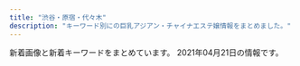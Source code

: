 ```yaml
---
title: "渋谷・原宿・代々木"
description: "キーワード別にの巨乳アジアン・チャイナエステ嬢情報をまとめました。"
---
```


新着画像と新着キーワードをまとめています。
2021年04月21日の情報です。

<DmmAffiliateIns />
<KeywordTable
  shops={
    [
    {
        "url": "http://kokoronosato.tyo.cm/",
        "keywords": {
            "D": 23,
            "C": 16,
            "85": 4,
            "87": 7,
            "83": 4,
            "86": 12
        },
        "station": "JR\u6e0b\u8c37\u99c5\u6771\u53e3",
        "img_links": [
            "http://kokoronosato.tyo.cm/images/themes/pink/no1.png",
            "http://kokoronosato.tyo.cm/images/themes/pink/s_newface.png",
            "http://kokoronosato.tyo.cm/photos/sites/15/2020/08/2020082205444661.jpg",
            "http://kokoronosato.tyo.cm/images/themes/pink/s_pickup.png",
            "http://kokoronosato.tyo.cm/images/themes/pink/s_news.png",
            "http://kokoronosato.tyo.cm/images/themes/pink/line.png",
            "http://kokoronosato.tyo.cm/images/themes/pink/mobile.jpg",
            "http://kokoronosato.tyo.cm/link/e0016.jpg",
            "http://kokoronosato.tyo.cm/link/walker88.jpg",
            "http://kokoronosato.tyo.cm/photos/sites/15/2020/08/2020082203150030.jpg",
            "http://kokoronosato.tyo.cm/photos/sites/15/2020/08/2020082203135850.jpg",
            "http://kokoronosato.tyo.cm/photos/sites/15/2019/07/2019072809465934.jpg",
            "http://kokoronosato.tyo.cm/images/themes/pink/s_staff.png",
            "http://kokoronosato.tyo.cm/images/room2.jpg",
            "http://kokoronosato.tyo.cm/images/room3.jpg",
            "http://kokoronosato.tyo.cm/images/themes/pink/no2.png",
            "http://kokoronosato.tyo.cm/images/themes/pink/s_link.png",
            "http://kokoronosato.tyo.cm/link/massage-de_88_31.jpg",
            "http://kokoronosato.tyo.cm/images/themes/pink/r3.jpg",
            "http://kokoronosato.tyo.cm/photos/sites/15/2019/07/2019072809450776.jpg",
            "http://kokoronosato.tyo.cm/photos/sites/15/2019/07/2019072809445954.jpg",
            "http://kokoronosato.tyo.cm/photos/sites/15/2020/08/2020082205443766.jpg",
            "http://kokoronosato.tyo.cm/images/themes/pink/s_ranking.png",
            "http://kokoronosato.tyo.cm/link/esthelove88-31.jpg",
            "http://kokoronosato.tyo.cm/photos/sites/15/2020/08/2020082205444313.jpg",
            "http://kokoronosato.tyo.cm/images/room4.jpg",
            "http://menlog.net/link/menlog8831.jpg",
            "http://kokoronosato.tyo.cm/images/room1.jpg",
            "http://kokoronosato.tyo.cm/photos/sites/15/2019/07/2019072809470568.jpg",
            "http://kokoronosato.tyo.cm/link/88x31b.jpg",
            "http://kokoronosato.tyo.cm/link/8831.jpg"
        ],
        "name": "\u68ee\u306e\u9999"
    },
    {
        "url": "http://www.kaede-es.club/",
        "img_links": [
            "http://www.kaede-es.club/images/staff/2/hana.jpg",
            "http://www.kaede-es.club/images/nav/nav-sys.jpg",
            "http://www.kaede-es.club/images/shop/DSC_0086-300x199.jpg",
            "http://www.kaede-es.club/images/staff/2/7.jpg",
            "http://www.kaede-es.club/psd/off32.jpg",
            "http://www.kaede-es.club/images/staff/2/riri.jpg",
            "http://www.kaede-es.club/images/shop/DSC_0998-199x300.jpg",
            "http://www.kaede-es.club/images/staff/4/sati.jpg",
            "http://www.kaede-es.club/psd/off2-1.jpg",
            "http://www.kaede-es.club/images/index-tiba_09.jpg",
            "http://www.kaede-es.club/images/index-tiba_10.jpg",
            "http://www.kaede-es.club/images/staff/neinei2.jpg",
            "http://www.kaede-es.club/images/index-tiba_04.jpg",
            "http://www.kaede-es.club/images/staff/6.jpg",
            "http://www.kaede-es.club/images/staff/mimi.jpg",
            "http://www.kaede-es.club/images/nav/nav-job.jpg",
            "http://www.kaede-es.club/css/2.jpeg",
            "http://www.kaede-es.club/images/nav/nav-staff.jpg",
            "http://www.kaede-es.club/images/staff/2/momo.jpg",
            "http://www.kaede-es.club/images/staff/4/yuyu2.jpg",
            "http://www.kaede-es.club/images/t-off-ico.jpg",
            "http://www.kaede-es.club/images/shop/DSC_0087-221x300.jpg",
            "http://www.kaede-es.club/images/index-tiba_13.jpg",
            "http://www.kaede-es.club/images/index-tiba_02.jpg",
            "http://www.kaede-es.club/images/staff/miki.jpg"
        ],
        "keywords": {},
        "station": "JR\u4ee3\u3005\u6728\u99c5",
        "name": "\u6953"
    },
    {
        "name": "\u9ec4\u91d1\u6d77\u5cb8",
        "station": "JR\u6e0b\u8c37\u99c5\u30cf\u30c1\u516c\u53e3",
        "keywords": {
            "D": 16,
            "84": 57,
            "86": 14,
            "C": 60,
            "87": 14,
            "E": 7
        },
        "img_links": [
            "http://www.ogon.work/staff/ai2.jpg",
            "http://www.ogon.work/staff/ayumi2.jpg",
            "http://www.ogon.work/staff/yuki1.jpg",
            "http://www.ogon.work/staff/aya1.jpg",
            "http://www.ogon.work/img/icon/new.jpg",
            "http://www.ogon.work/staff/aya2.jpg",
            "http://www.ogon.work/staff/aya3.jpg",
            "http://www.ogon.work/staff/momo1.jpg",
            "http://www.ogon.work/img/bana03.jpg",
            "http://www.ogon.work/img/bana02.jpg",
            "http://www.ogon.work/staff/ayumi1.jpg",
            "http://www.ogon.work/staff/ai3.jpg",
            "http://www.ogon.work/img/s/s_qa.png",
            "http://www.ogon.work/img/interior.jpg",
            "http://www.ogon.work/img/contentsbottom.png",
            "http://www.ogon.work/staff/yuki2.jpg",
            "http://www.ogon.work/staff/ai1.jpg",
            "http://www.ogon.work/staff/hana1.jpg",
            "http://www.ogon.work/staff/ayumi3.jpg"
        ],
        "url": "http://www.ogon.work/"
    },
    {
        "keywords": {},
        "url": "http://angel.est.cm/",
        "name": "Angel",
        "station": "JR\u6e0b\u8c37\u99c5\u5bae\u76ca\u5742\u53e3",
        "img_links": []
    },
    {
        "url": "http://www.aixin.co.jp/",
        "keywords": {},
        "station": "JR\u6e0b\u8c37\u99c5",
        "img_links": [
            "http://www.aixin.co.jp/images/staff/rushi/rushi.jpg",
            "http://www.aixin.co.jp/images/costume/1.png",
            "http://www.aixin.co.jp/images/staff/mimi2/mimi2.png",
            "http://www.aixin.co.jp/images/staff/ruru2/ruru2.jpg",
            "http://www.aixin.co.jp/images/costume/6.png",
            "http://www.aixin.co.jp/images/map/google.png",
            "http://www.aixin.co.jp/images/staff/yui2/yui2.png",
            "http://www.aixin.co.jp/images/staff/mika2/mika2.png",
            "http://www.aixin.co.jp/images/staff/koko/koko.png",
            "http://www.aixin.co.jp/images/staff/miki/miki.jpg",
            "http://www.aixin.co.jp/images/price/hirou.jpg",
            "http://www.aixin.co.jp/images/staff/aki/aki.png",
            "http://www.aixin.co.jp/images/staff/mirai/mirai.png",
            "http://www.aixin.co.jp/images/price/long.jpg",
            "http://www.aixin.co.jp/images/staff/eri/eri.png",
            "http://www.aixin.co.jp/images/staff/chiemi/chiemi.jpg",
            "http://www.aixin.co.jp/images/staff/mika2/1.png",
            "http://www.aixin.co.jp/images/staff/mika2/2.png",
            "http://www.aixin.co.jp/images/staff/ayaka/1.jpg",
            "http://www.aixin.co.jp/images/staff/yuzu/2.jpg",
            "http://www.aixin.co.jp/images/top_pic/top2.jpg",
            "http://www.aixin.co.jp/images/price/tokusen.jpg",
            "http://www.aixin.co.jp/images/staff/rara/rara.png",
            "http://www.aixin.co.jp/images/costume/7.png",
            "http://www.aixin.co.jp/images/costume/4.png",
            "http://www.aixin.co.jp/images/staff/miya/miya.jpg",
            "http://www.aixin.co.jp/images/costume/3.png",
            "http://www.aixin.co.jp/images/staff/ruri2/ruri2.png",
            "http://www.aixin.co.jp/images/staff/miya/1.jpg",
            "http://www.aixin.co.jp/images/staff/haruka2/haruka2.png",
            "http://www.aixin.co.jp/images/staff/miki/2.jpg",
            "http://www.aixin.co.jp/images/staff/akane/akane.png",
            "http://www.aixin.co.jp/images/staff/ruru2/2.jpg",
            "http://www.aixin.co.jp/images/staff/yuzu/yuzu.jpg",
            "http://www.aixin.co.jp/images/staff/ayaka/ayaka.jpg",
            "http://www.aixin.co.jp/images/top/top.jpg",
            "http://www.aixin.co.jp/images/staff/ran/ran.png",
            "http://www.aixin.co.jp/images/staff/miharu/miharu.png",
            "http://www.aixin.co.jp/images/wanted/wanted.png",
            "http://www.aixin.co.jp/images/price/aroma.jpg",
            "http://www.aixin.co.jp/images/costume/2.png",
            "http://www.aixin.co.jp/images/staff/rushi/1.jpg"
        ],
        "name": "\u30a2\u30a4\u30b7\u30f3"
    },
    {
        "station": "JR\u6e0b\u8c37\u99c5\u30cf\u30c1\u516c\u53e3",
        "name": "Honey",
        "url": "http://www.sarara-es.xyz",
        "keywords": {
            "C": 3,
            "87": 1,
            "86": 2,
            "D": 3,
            "85": 3
        },
        "img_links": [
            "http://www.sarara-es.xyz/files/005.jpg",
            "http://www.sarara-es.xyz/images/pick.png",
            "http://www.sarara-es.xyz/images/bj2.jpg",
            "http://www.sarara-es.xyz/images/r5.jpg",
            "http://www.sarara-es.xyz/images/news.png",
            "http://www.sarara-es.xyz/images/face.png",
            "http://www.sarara-es.xyz/files/002.jpg",
            "http://www.sarara-es.xyz/images/end.png",
            "http://www.sarara-es.xyz/files/003.jpg",
            "http://www.sarara-es.xyz/images/shop/shop02.jpg",
            "http://www.sarara-es.xyz/images/r2.jpg",
            "http://www.sarara-es.xyz/images/top.png",
            "http://www.sarara-es.xyz/files/001.jpg",
            "http://www.sarara-es.xyz/images/r1.jpg",
            "http://www.sarara-es.xyz/images/shop/shop04.jpg",
            "http://www.sarara-es.xyz/files/006.jpg",
            "http://www.sarara-es.xyz/files/004.jpg",
            "http://www.sarara-es.xyz/images/shop/shop03.jpg",
            "http://www.sarara-es.xyz/images/r4.jpg",
            "http://www.sarara-es.xyz/images/s_staff.png",
            "http://www.sarara-es.xyz/images/shop/shop01.jpg",
            "http://www.sarara-es.xyz/images/s_link.png"
        ]
    },
    {
        "keywords": {
            "88": 5,
            "E": 2,
            "F": 1,
            "85": 4,
            "87": 5,
            "86": 3,
            "D": 4,
            "C": 17
        },
        "station": "JR\u6e0b\u8c37\u99c5\u897f\u53e3",
        "img_links": [
            "http://awaawa-fairy.work/img/st27.png",
            "http://awaawa-fairy.work/sp/img/info.jpg",
            "http://awaawa-fairy.work/sp/img/t-a.jpg",
            "http://awaawa-fairy.work/sp/img/t-s.jpg",
            "http://awaawa-fairy.work/sp/img/p-15.png",
            "http://awaawa-fairy.work/sp/img/sta17.png",
            "http://awaawa-fairy.work/img/st26.png",
            "http://awaawa-fairy.work/img/sta18.png",
            "http://awaawa-fairy.work/img/bottom.png",
            "http://awaawa-fairy.work/sp/img/sta29.png",
            "http://awaawa-fairy.work/sp/img/mv.jpg",
            "http://awaawa-fairy.work/sp/img/p-27.png",
            "http://awaawa-fairy.work/sp/img/tit.jpg",
            "http://awaawa-fairy.work/sp/img/sta26.png",
            "http://awaawa-fairy.work/sp/img/line.jpg",
            "http://awaawa-fairy.work/sp/img/sta22.png",
            "http://awaawa-fairy.work/sp/img/pc.jpg",
            "http://awaawa-fairy.work/sp/img/t-r.jpg",
            "http://awaawa-fairy.work/sp/img/sys.jpg",
            "http://awaawa-fairy.work/sp/img/p-26.png",
            "http://awaawa-fairy.work/sp/img/p-29.png",
            "http://awaawa-fairy.work/img/head.png",
            "http://awaawa-fairy.work/sp/img/sta28.png",
            "http://awaawa-fairy.work/img/mo.png",
            "http://awaawa-fairy.work/img/sta27.png",
            "http://awaawa-fairy.work/img/st28.png",
            "http://awaawa-fairy.work/sp/img/botton.jpg",
            "http://awaawa-fairy.work/sp/img/sta27.png",
            "http://awaawa-fairy.work/img/st29.png",
            "http://awaawa-fairy.work/img/st018.png",
            "http://awaawa-fairy.work/img/sta17.png",
            "http://awaawa-fairy.work/sp/img/tel.jpg",
            "http://awaawa-fairy.work/img/st17.png",
            "http://awaawa-fairy.work/img/sta29.png",
            "http://awaawa-fairy.work/img/st017.png",
            "http://awaawa-fairy.work/img/st22.png",
            "http://awaawa-fairy.work/img/nos.png",
            "http://awaawa-fairy.work/sp/img/pic.jpg",
            "http://awaawa-fairy.work/sp/img/time.jpg",
            "http://awaawa-fairy.work/img/sta15.png",
            "http://awaawa-fairy.work/sp/img/t-t.jpg",
            "http://awaawa-fairy.work/img/sta22.png",
            "http://awaawa-fairy.work/img/sta28.png",
            "http://awaawa-fairy.work/sp/img/sta15.png",
            "http://awaawa-fairy.work/img/st15.png",
            "http://awaawa-fairy.work/sp/img/t-o.jpg",
            "http://awaawa-fairy.work/sp/img/sta18.png",
            "http://awaawa-fairy.work/img/sta26.png",
            "http://awaawa-fairy.work/sp/img/add.jpg",
            "http://awaawa-fairy.work/img/st4.png",
            "http://awaawa-fairy.work/img/st18.png"
        ],
        "url": "http://awaawa-fairy.work/",
        "name": "\u6ce1\u6ce1\u30d5\u30a7\u30a2\u30ea\u30fc"
    },
    {
        "name": "\u30d3\u30e5\u30fc\u30c6\u30a3\u30d5\u30eb\u30ac\u30fc\u30eb",
        "url": "http://ipidiw.com/beautifulgirl8/",
        "img_links": [
            "http://ipidiw.com/beautifulgirl8/images/s_news.png",
            "http://ipidiw.com/beautifulgirl8/images/int1.jpg",
            "http://ipidiw.com/beautifulgirl8/user_data/00000077.jpg",
            "http://ipidiw.com/beautifulgirl8/user_data/00000060.jpg",
            "http://ipidiw.com/beautifulgirl8/images/s_staff.jpg",
            "http://ipidiw.com/beautifulgirl8/images/int2.jpg",
            "http://ipidiw.com/beautifulgirl8/user_data/00000087.jpg",
            "http://ipidiw.com/beautifulgirl8/images/s3.png",
            "http://ipidiw.com/beautifulgirl8/images/s_pick.png",
            "http://ipidiw.com/beautifulgirl8/user_data/00000095.jpg",
            "http://ipidiw.com/beautifulgirl8/user_data/00000098.jpg",
            "http://ipidiw.com/beautifulgirl8/images/mobile.png",
            "http://ipidiw.com/beautifulgirl8/images/s1.png",
            "http://ipidiw.com/beautifulgirl8/images/n3.png",
            "http://ipidiw.com/beautifulgirl8/user_data/00000073.jpg",
            "http://ipidiw.com/beautifulgirl8/images/n1.jpg",
            "http://ipidiw.com/beautifulgirl8/images/top.png"
        ],
        "station": "JR\u6e0b\u8c37\u99c5\u897f\u53e3",
        "keywords": {}
    },
    {
        "station": "JR\u6e0b\u8c37\u99c5\u30cf\u30c1\u516c\u53e3",
        "img_links": [
            "http://www.e-god.work/images/line.png",
            "http://www.e-god.work/images/tel.jpg",
            "http://www.e-god.work/images/int1.jpg",
            "http://www.e-god.work/images/interior_t.jpg",
            "http://www.e-god.work/images/mobile.jpg",
            "http://www.e-god.work/images/2.jpg",
            "http://www.e-god.work/img/zb.jpg",
            "http://www.e-god.work/img/koko1.jpg",
            "http://www.e-god.work/images/info.jpg",
            "http://www.e-god.work/img/koko2.jpg",
            "http://www.e-god.work/images/staff_t.jpg",
            "http://www.e-god.work/img/yuki1.jpg",
            "http://www.e-god.work/images/1.jpg",
            "http://www.e-god.work/images/int2.jpg",
            "http://www.e-god.work/images/sys1.jpg",
            "http://www.e-god.work/img/eri1.jpg",
            "http://www.e-god.work/images/news.jpg",
            "http://www.e-god.work/images/4.jpg",
            "http://www.e-god.work/images/sys2.jpg",
            "http://www.e-god.work/images/head.jpg",
            "http://www.e-god.work/images/ais.jpg"
        ],
        "keywords": {},
        "url": "http://www.e-god.work/",
        "name": "\u30b9\u30ef\u30f3"
    }
]
}
/>
<DmmAffiliateScript />
